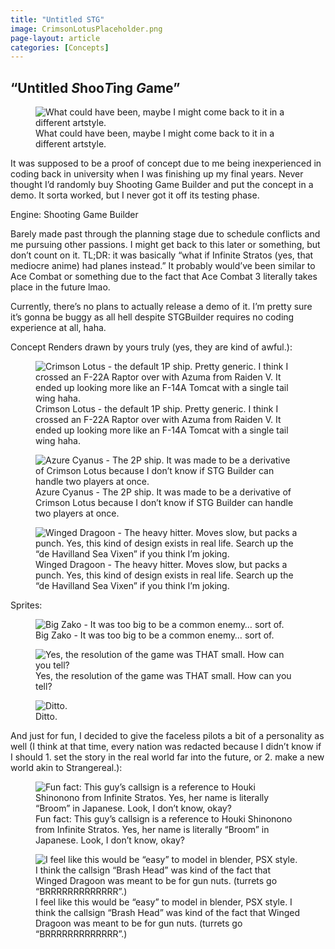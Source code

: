 ```yaml
---
title: "Untitled STG"
image: CrimsonLotusPlaceholder.png
page-layout: article
categories: [Concepts]
---
```


"Untitled *S*hoo*T*ing *G*ame"
-------------------------------

![What could have been, maybe I might come back to it in a different artstyle.](images/WhatCouldHaveBeen.png)

It was supposed to be a proof of concept due to me being inexperienced in coding back in university when I was finishing up my final years. Never thought I'd randomly buy Shooting Game Builder and put the concept in a demo. It sorta worked, but I never got it off its testing phase.

Engine: Shooting Game Builder

Barely made past through the planning stage due to schedule conflicts and me pursuing other passions. I might get back to this later or something, but don't count on it. TL;DR: it was basically "what if Infinite Stratos (yes, that mediocre anime) had planes instead." It probably would've been similar to Ace Combat or something due to the fact that Ace Combat 3 literally takes place in the future lmao.

Currently, there's no plans to actually release a demo of it. I'm pretty sure it's gonna be buggy as all hell despite STGBuilder requires no coding experience at all, haha.

Concept Renders drawn by yours truly (yes, they are kind of awful.):

![Crimson Lotus - the default 1P ship. Pretty generic. I think I crossed an F-22A Raptor over with Azuma from Raiden V. It ended up looking more like an F-14A Tomcat with a single tail wing haha.](images/CrimsonLotusPlaceholder.png)

![Azure Cyanus - The 2P ship. It was made to be a derivative of Crimson Lotus because I don't know if STG Builder can handle two players at once.](images/AzureCyanusPlaceholder.png)

![Winged Dragoon - The heavy hitter. Moves slow, but packs a punch. Yes, this kind of design exists in real life. Search up the "de Havilland Sea Vixen" if you think I'm joking.](images/WingedDragoonPlaceholder.png)

Sprites:

![Big Zako - It was too big to be a common enemy... sort of.](images/BigZako-Sheet.png)

![Yes, the resolution of the game was THAT small. How can you tell?](images/Aseprite.png)

![Ditto.](images/Aseprite2.png)

And just for fun, I decided to give the faceless pilots a bit of a personality as well (I think at that time, every nation was redacted because I didn't know if I should 1. set the story in the real world far into the future, or 2. make a new world akin to Strangereal.):

![Fun fact: This guy's callsign is a reference to Houki Shinonono from Infinite Stratos. Yes, her name is literally "Broom" in Japanese. Look, I don't know, okay?](images/CRIMSONLOTUSINFO.png)

![I feel like this would be "easy" to model in blender, PSX style. I think the callsign "Brash Head" was kind of the fact that Winged Dragoon was meant to be for gun nuts. (turrets go "BRRRRRRRRRRRRR".)](images/WINGEDDRAGOONINFO.png)